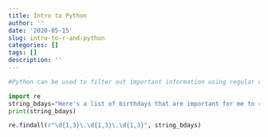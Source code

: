 ```yaml
---
title: Intro to Python
author: ''
date: '2020-05-15'
slug: intro-to-r-and-python
categories: []
tags: []
description: ''
---
```



```python
#Python can be used to filter out important information using regular expressions. 

import re
string_bdays="Here's a list of birthdays that are important for me to remember David: 09.06.62, Aida: 09.22.65, Brian: 03.22.87, Wendy: 06.03.89, Dorian: 10.18.2006, Sabastian: 07.19.09, Sergio: 12.02.97, Alisha: 06.11.98"
print(string_bdays)

re.findall(r"\d{1,3}\.\d{1,3}\.\d{1,3}", string_bdays)
```
